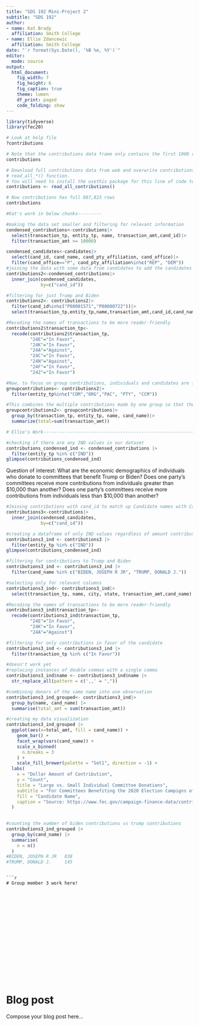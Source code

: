 ```yaml
---
title: "SDS 192 Mini-Project 2"
subtitle: "SDS 192"
author: 
- name: Kat Brady
  affiliation: Smith College
- name: Ellie Zdancewic
  affiliation: Smith College
date: "`r format(Sys.Date(), '%B %e, %Y')`"
editor: 
  mode: source
output: 
  html_document:
    fig_width: 7
    fig_height: 6
    fig_caption: true
    theme: lumen
    df_print: paged
    code_folding: show
---
```


```r
library(tidyverse)
library(fec20)
```

```r
# Look at help file
?contributions

# Note that the contributions data frame only contains the first 1000 rows:
contributions

# Download full contributions data from web and overwrite contributions using:
# read_all_*() function.
# You will need to install the usethis package for this line of code to work
contributions <- read_all_contributions()

# Now contributions has full 887,823 rows
contributions
```

```r
#Kat's work in below chunks---------
```

```r
#making the data set smaller and filtering for relevant information
condensed_contributions<-contributions|>
  select(transaction_tp, entity_tp, name, transaction_amt,cand_id)|>
  filter(transaction_amt >= 10000)

condensed_candidates<-candidates|>
  select(cand_id, cand_name, cand_pty_affiliation, cand_office)|>
  filter(cand_office=="P", cand_pty_affiliation%in%c("REP", "DEM"))
#joining the data with some data from candidates to add the candidates' names
contributions2<-condensed_contributions|>
  inner_join(condensed_candidates,
             by=c("cand_id"))
```

```r
#filtering for just Trump and Biden
contributions2<- contributions2|>
  filter(cand_id%in%c("P80001571","P80000722"))|>
  select(transaction_tp,entity_tp,name,transaction_amt,cand_id,cand_name)
```

```r
#Recoding the names of transactions to be more reader-friendly
contributions2$transaction_tp<-
  recode(contributions2$transaction_tp,
         "24E"="In Favor",
         "24K"="In Favor",
         "24A"="Against",
         "24C"="In Favor",
         "24N"="Against",
         "24F"="In Favor",
         "24Z"="In Favor")
```
```r
#Now, to focus on group contributions, individuals and candidates are filtered out
groupcontributions<- contributions2|>
  filter(entity_tp%in%c("COM","ORG","PAC", "PTY", "CCM"))
```
```r
#This combines the multiple contributions made by one group so that the total amount contributed by one group is shown rather than every individual donation being shown differently
groupcontributions2<- groupcontributions|>
  group_by(transaction_tp, entity_tp, name, cand_name)|>
  summarize(total=sum(transaction_amt))
```




```r
# Ellie's Work------------------------------------------------------------------------------------- 
```

```r
#checking if there are any IND values in our dataset 
contributions_condensed_ind <- condensed_contributions |>
  filter(entity_tp %in% c("IND")) 
glimpse(contributions_condensed_ind)

```

Question of interest: 
What are the economic demographics of individuals who donate to committees that benefit Trump or Biden? Does one party's committees receive more contributions from individuals greater than $10,000 than another? Does one party's committees receive more contributions from individuals less than $10,000 than another? 


```r
#Joining contributions with cand_id to match up Candidate names with Candidate IDs 
contributions3<-contributions|>
  inner_join(condensed_candidates,
             by=c("cand_id"))
```

```r
#creating a dataframe of only IND values regardless of amount contributed
contributions3_ind <- contributions3 |>
  filter(entity_tp %in% c("IND")) 
glimpse(contributions_condensed_ind)
```

```r
#filtering for contributions to Trump and Biden
contributions3_ind <- contributions3_ind |>
  filter(cand_name %in% c("BIDEN, JOSEPH R JR", "TRUMP, DONALD J.")) 
```

```r
#selecting only for relevant columns 
contributions3_ind<- contributions3_ind|>
  select(transaction_tp, name, city, state, transaction_amt,cand_name)
```

```r
#Recoding the names of transactions to be more reader-friendly
contributions3_ind$transaction_tp<-
  recode(contributions3_ind$transaction_tp,
         "24E"="In Favor",
         "24K"="In Favor",
         "24A"="Against")
```

```r
#filtering for only contributions in favor of the candidate
contributions3_ind <- contributions3_ind |>
  filter(transaction_tp %in% c("In Favor")) 
```

```r
#doesn't work yet 
#replacing instances of double commas with a single comma 
contributions3_ind$name <- contributions3_ind$name |> 
  str_replace_all(pattern = c(',,' = ","))
```

```r
#combining donors of the same name into one observation 
contributions3_ind_grouped<- contributions3_ind|>
  group_by(name, cand_name) |>
  summarise(total_amt = sum(transaction_amt))
```

```r
#creating my data visualization 
contributions3_ind_grouped |> 
  ggplot(aes(x=total_amt, fill = cand_name)) +
    geom_bar() + 
    facet_wrap(vars(cand_name)) + 
    scale_x_binned(
      n.breaks = 3
    ) + 
    scale_fill_brewer(palette = "Set1", direction = -1) + 
  labs(
    x = "Dollar Amount of Contribution", 
    y = "Count",
    title = "Large vs. Small Individual Committee Donations",
    subtitle = "For Committees Benefiting the 2020 Election Campigns of Trump and Biden",
    fill = "Candidate Name",
    caption = "Source: https://www.fec.gov/campaign-finance-data/contributions-committees-candidates-file-description/,"
  )
    
```

```r
#counting the number of biden contributions vs trump contributions 
contributions3_ind_grouped |> 
  group_by(cand_name) |>
  summarise(
    n = n()
  )
#BIDEN, JOSEPH R JR   838
#TRUMP, DONALD J.     145
```












```

```r
# Group member 3 work here!



















```

# Blog post

Compose your blog post here...




